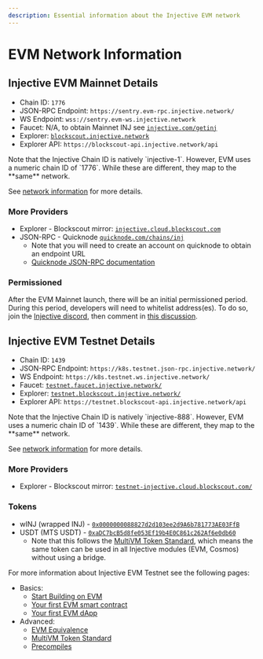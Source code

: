 ```yaml
---
description: Essential information about the Injective EVM network
---
```


# EVM Network Information

## Injective EVM Mainnet Details

* Chain ID: `1776`
* JSON-RPC Endpoint: `https://sentry.evm-rpc.injective.network/`
* WS Endpoint: `wss://sentry.evm-ws.injective.network`
* Faucet: N/A, to obtain Mainnet INJ see [`injective.com/getinj`](https://injective.com/getinj/)
* Explorer: [`blockscout.injective.network`](https://blockscout.injective.network/)
* Explorer API: `https://blockscout-api.injective.network/api`

<Callout icon="info" color="#07C1FF" iconType="regular">
Note that the Injective Chain ID is natively `injective-1`. However, EVM uses a numeric chain ID of `1776`. While these are different, they map to the **same** network.

See [network information](../developers/network-information.md) for more details.
</Callout>

### More Providers

* Explorer - Blockscout mirror: [`injective.cloud.blockscout.com`](https://injective.cloud.blockscout.com)
* JSON-RPC - Quicknode [`quicknode.com/chains/inj`](https://www.quicknode.com/chains/inj)
  * Note that you will need to create an account on quicknode to obtain an endpoint URL
  * [Quicknode JSON-RPC documentation](https://www.quicknode.com/docs/injective/evm/eth_blockNumber)

### Permissioned

After the EVM Mainnet launch, there will be an initial permissioned period. During this period, developers will need to whitelist address(es). To do so, join the [Injective discord](https://discord.com/invite/NK4qdbv), then comment in [this discussion](https://discord.com/channels/739552603322450092/1189372652561895475/threads/1399997439041077379).

## Injective EVM Testnet Details

* Chain ID: `1439`
* JSON-RPC Endpoint: `https://k8s.testnet.json-rpc.injective.network/`
* WS Endpoint: `https://k8s.testnet.ws.injective.network/`
* Faucet: [`testnet.faucet.injective.network/`](https://testnet.faucet.injective.network/)
* Explorer: [`testnet.blockscout.injective.network/`](https://testnet.blockscout.injective.network/)
* Explorer API: `https://testnet.blockscout-api.injective.network/api`

<Callout icon="info" color="#07C1FF" iconType="regular">
Note that the Injective Chain ID is natively `injective-888`. However, EVM uses a numeric chain ID of `1439`. While these are different, they map to the **same** network.

See [network information](../developers/network-information.md) for more details.
</Callout>

### More Providers

* Explorer - Blockscout mirror: [`testnet-injective.cloud.blockscout.com/`](https://testnet-injective.cloud.blockscout.com/)

### Tokens

* wINJ (wrapped INJ) - [`0x0000000088827d2d103ee2d9A6b781773AE03FfB`](https://testnet.blockscout.injective.network/address/0x0000000088827d2d103ee2d9A6b781773AE03FfB)
* USDT (MTS USDT) - [`0xaDC7bcB5d8fe053Ef19b4E0C861c262Af6e0db60`](https://testnet.blockscout.injective.network/address/0xaDC7bcB5d8fe053Ef19b4E0C861c262Af6e0db60)
  * Note that this follows the [MultiVM Token Standard](https://docs.injective.network/developers-evm/multivm-token-standard), which means the same token can be used in all Injective modules (EVM, Cosmos) without using a bridge.

For more information about Injective EVM Testnet see the following pages:

* Basics:
  * [Start Building on EVM](./)
  * [Your first EVM smart contract](smart-contracts/)
  * [Your first EVM dApp](dapps/)
* Advanced:
  * [EVM Equivalence](evm-equivalence.md)
  * [MultiVM Token Standard](multivm-token-standard.md)
  * [Precompiles](precompiles.md)
